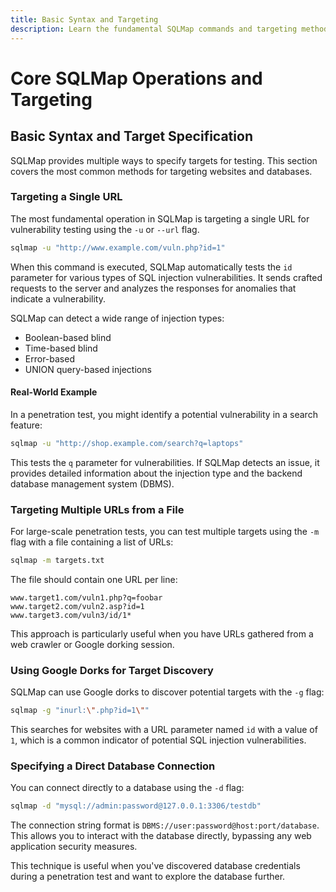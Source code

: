 ```yaml
---
title: Basic Syntax and Targeting
description: Learn the fundamental SQLMap commands and targeting methods
---
```


# Core SQLMap Operations and Targeting

## Basic Syntax and Target Specification

SQLMap provides multiple ways to specify targets for testing. This section covers the most common methods for targeting websites and databases.

### Targeting a Single URL

The most fundamental operation in SQLMap is targeting a single URL for vulnerability testing using the `-u` or `--url` flag.

```bash
sqlmap -u "http://www.example.com/vuln.php?id=1"
```

When this command is executed, SQLMap automatically tests the `id` parameter for various types of SQL injection vulnerabilities. It sends crafted requests to the server and analyzes the responses for anomalies that indicate a vulnerability.

SQLMap can detect a wide range of injection types:
- Boolean-based blind
- Time-based blind
- Error-based
- UNION query-based injections

#### Real-World Example

In a penetration test, you might identify a potential vulnerability in a search feature:

```bash
sqlmap -u "http://shop.example.com/search?q=laptops"
```

This tests the `q` parameter for vulnerabilities. If SQLMap detects an issue, it provides detailed information about the injection type and the backend database management system (DBMS).

### Targeting Multiple URLs from a File

For large-scale penetration tests, you can test multiple targets using the `-m` flag with a file containing a list of URLs:

```bash
sqlmap -m targets.txt
```

The file should contain one URL per line:
```
www.target1.com/vuln1.php?q=foobar
www.target2.com/vuln2.asp?id=1
www.target3.com/vuln3/id/1*
```

This approach is particularly useful when you have URLs gathered from a web crawler or Google dorking session.

### Using Google Dorks for Target Discovery

SQLMap can use Google dorks to discover potential targets with the `-g` flag:

```bash
sqlmap -g "inurl:\".php?id=1\""
```

This searches for websites with a URL parameter named `id` with a value of `1`, which is a common indicator of potential SQL injection vulnerabilities.


### Specifying a Direct Database Connection

You can connect directly to a database using the `-d` flag:

```bash
sqlmap -d "mysql://admin:password@127.0.0.1:3306/testdb"
```

The connection string format is `DBMS://user:password@host:port/database`. This allows you to interact with the database directly, bypassing any web application security measures.

This technique is useful when you've discovered database credentials during a penetration test and want to explore the database further.

